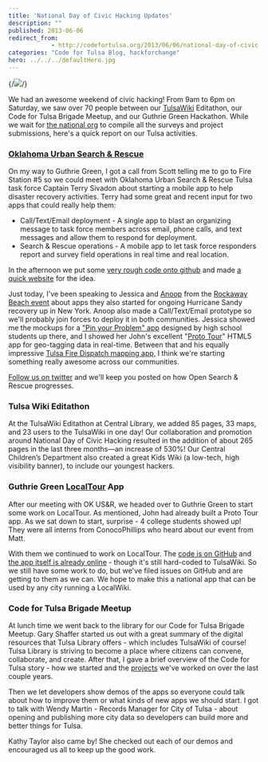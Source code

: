 ```yaml
---
title: 'National Day of Civic Hacking Updates'
description: ""
published: 2013-06-06
redirect_from: 
            - http://codefortulsa.org/2013/06/06/national-day-of-civic-hacking-updates/
categories: "Code for Tulsa Blog, hackforchange"
hero: ../../../defaultHero.jpg
---
```

{/*![](http://www.hackforchange.org/profiles/opencivic/themes/hackathon/logo.png)*/}

We had an awesome weekend of civic hacking! From 9am to 6pm on Saturday, we saw over 70 people between our [TulsaWiki](http://www.tulsawiki.org/) Editathon, our Code for Tulsa Brigade Meetup, and our Guthrie Green Hackathon. While we wait for [the national org](http://www.hackforchange.org/) to compile all the surveys and project submissions, here's a quick report on our Tulsa activities.

### [Oklahoma Urban Search & Rescue](http://opensar.us/about/)

On my way to Guthrie Green, I got a call from Scott telling me to go to Fire Station #5 so we could meet with Oklahoma Urban Search & Rescue Tulsa task force Captain Terry Sivadon about starting a mobile app to help disaster recovery activities. Terry had some great and recent input for two apps that could really help them:

- Call/Text/Email deployment - A single app to blast an organizing message to task force members across email, phone calls, and text messages and allow them to respond for deployment.
- Search & Rescue operations - A mobile app to let task force responders report and survey field operations in real time and real location.

In the afternoon we put some [very rough code onto github](https://github.com/codefortulsa/open-search-and-rescue) and made [a quick website](http://opensar.us/about/) for the idea.

Just today, I've been speaking to Jessica and [Anoop](https://twitter.com/anoopr) from the [Rockaway Beach event](https://hackforchange.hackpad.com/ROCKAWAY-BEACH-CIVIC-HACK-DAY-xstjMrI8dKd) about apps they also started for ongoing Hurricane Sandy recovery up in New York. Anoop also made a Call/Text/Email prototype so we'll probably join forces to deploy it in both communities. Jessica showed me the mockups for a ["Pin your Problem" app](http://popapp.in/w#!/projects/51aa6206eb2fdf9e5e001df4/mockups/51aa62b06ff419b95e001e45) designed by high school students up there, and I showed her John's excellent "[Proto Tour](http://proto.iriscouch.com/tour/_design/prototour/index.html)" HTML5 app for geo-tagging data in real-time. Between that and his equally impressive [Tulsa Fire Dispatch mapping app,](http://tfdd.co/dispatches/) I think we're starting something really awesome across our communities.

[Follow us on twitter](https://twitter.com/codefortulsa) and we'll keep you posted on how Open Search & Rescue progresses.

### Tulsa Wiki Editathon

At the TulsaWiki Editathon at Central Library, we added 85 pages, 33 maps, and 23 users to the TulsaWiki in one day! Our collaboration and promotion around National Day of Civic Hacking resulted in the addition of about 265 pages in the last three months—an increase of 530%! Our Central Children’s Department also created a great Kids Wiki (a low-tech, high visibility banner), to include our youngest hackers.

### Guthrie Green [LocalTour](http://codefortulsa.github.com/localtour) App

After our meeting with OK US&R, we headed over to Guthrie Green to start some work on LocalTour. As mentioned, John had already built a Proto Tour app. As we sat down to start, surprise - 4 college students showed up! They were all interns from ConocoPhillips who heard about our event from Matt.

With them we continued to work on LocalTour. The [code is on GitHub](https://github.com/codefortulsa/localtour) and [the app itself is already online](http://codefortulsa.github.com/localtour) - though it's still hard-coded to TulsaWiki. So we still have some work to do, but we've filed issues on GitHub and are getting to them as we can. We hope to make this a national app that can be used by any city running a LocalWiki.

### Code for Tulsa Brigade Meetup

At lunch time we went back to the library for our Code for Tulsa Brigade Meetup. Gary Shaffer started us out with a great summary of the digital resources that Tulsa Library offers - which includes TulsaWiki of course! Tulsa Library is striving to become a place where citizens can convene, collaborate, and create. After that, I gave a brief overview of the Code for Tulsa story - how we started and the [projects](http://codefortulsa.org/projects/) we've worked on over the last couple years.

Then we let developers show demos of the apps so everyone could talk about how to improve them or what kinds of new apps we should start. I got to talk with Wendy Martin - Records Manager for City of Tulsa - about opening and publishing more city data so developers can build more and better things for Tulsa.

Kathy Taylor also came by! She checked out each of our demos and encouraged us all to keep up the good work.
